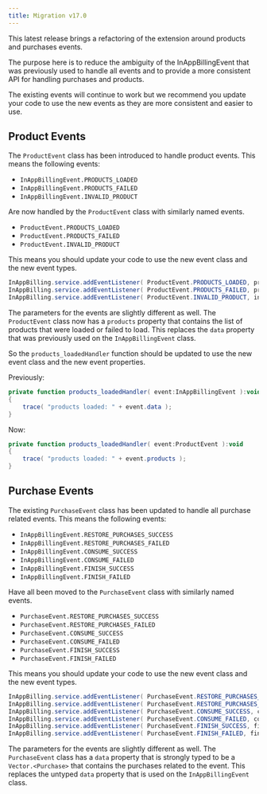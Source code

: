 ```yaml
---
title: Migration v17.0
---
```




This latest release brings a refactoring of the extension around products and purchases events.

The purpose here is to reduce the ambiguity of the InAppBillingEvent that was previously used to handle all events and to provide a more consistent API for handling purchases and products.

The existing events will continue to work but we recommend you update your code to use the new events as they are more consistent and easier to use.


## Product Events 

The `ProductEvent` class has been introduced to handle product events. This means the following events:

- `InAppBillingEvent.PRODUCTS_LOADED`
- `InAppBillingEvent.PRODUCTS_FAILED`
- `InAppBillingEvent.INVALID_PRODUCT`

Are now handled by the `ProductEvent` class with similarly named events. 

- `ProductEvent.PRODUCTS_LOADED`
- `ProductEvent.PRODUCTS_FAILED`
- `ProductEvent.INVALID_PRODUCT`

This means you should update your code to use the new event class and the new event types.

```actionscript
InAppBilling.service.addEventListener( ProductEvent.PRODUCTS_LOADED, products_loadedHandler );
InAppBilling.service.addEventListener( ProductEvent.PRODUCTS_FAILED, products_failedHandler );
InAppBilling.service.addEventListener( ProductEvent.INVALID_PRODUCT, invalid_productHandler );
```

The parameters for the events are slightly different as well. The `ProductEvent` class now has a `products` property that contains the list of products that were loaded or failed to load. This replaces the `data` property that was previously used on the `InAppBillingEvent` class.


So the `products_loadedHandler` function should be updated to use the new event class and the new event properties.

Previously:

```actionscript
private function products_loadedHandler( event:InAppBillingEvent ):void
{
    trace( "products loaded: " + event.data );
}
```

Now:

```actionscript
private function products_loadedHandler( event:ProductEvent ):void
{
    trace( "products loaded: " + event.products );
}
```


## Purchase Events

The existing `PurchaseEvent` class has been updated to handle all purchase related events. This means the following events:

- `InAppBillingEvent.RESTORE_PURCHASES_SUCCESS`
- `InAppBillingEvent.RESTORE_PURCHASES_FAILED`
- `InAppBillingEvent.CONSUME_SUCCESS`
- `InAppBillingEvent.CONSUME_FAILED`
- `InAppBillingEvent.FINISH_SUCCESS`
- `InAppBillingEvent.FINISH_FAILED`

Have all been moved to the `PurchaseEvent` class with similarly named events.

- `PurchaseEvent.RESTORE_PURCHASES_SUCCESS`
- `PurchaseEvent.RESTORE_PURCHASES_FAILED`
- `PurchaseEvent.CONSUME_SUCCESS`
- `PurchaseEvent.CONSUME_FAILED`
- `PurchaseEvent.FINISH_SUCCESS`
- `PurchaseEvent.FINISH_FAILED`

This means you should update your code to use the new event class and the new event types.

```actionscript
InAppBilling.service.addEventListener( PurchaseEvent.RESTORE_PURCHASES_SUCCESS, restore_purchases_successHandler );
InAppBilling.service.addEventListener( PurchaseEvent.RESTORE_PURCHASES_FAILED, restore_purchases_failedHandler );
InAppBilling.service.addEventListener( PurchaseEvent.CONSUME_SUCCESS, consume_successHandler );
InAppBilling.service.addEventListener( PurchaseEvent.CONSUME_FAILED, consume_failedHandler );
InAppBilling.service.addEventListener( PurchaseEvent.FINISH_SUCCESS, finish_successHandler );
InAppBilling.service.addEventListener( PurchaseEvent.FINISH_FAILED, finish_failedHandler );
```

The parameters for the events are slightly different as well. The `PurchaseEvent` class has a `data` property that is strongly typed to be a `Vector.<Purchase>` that contains the purchases related to the event. This replaces the untyped `data` property that is used on the `InAppBillingEvent` class.


